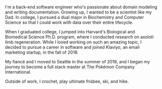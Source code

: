 I'm a back-end software engineer who's passionate about domain modeling and writing documentation.
Growing up, I wanted to be a scientist like my Dad. In college, I pursued
a dual major in Biochemistry and Computer Science so that I could work
with data over their entire lifecycle.

When I graduated college, I jumped into Harvard's Biological and
Biomedical Science Ph.D. program, where I conducted research on axolotl
limb regeneration. While I loved working on such an amazing topic, I
decided to pursue a career in software and joined Klaviyo, an email marketing startup, in the fall of 2018.

My fiancé and I moved to Seattle in the summer of 2019, and I began
my journey to become a full stack master at The Pokémon Company International.

Outside of work, I crochet, play ultimate frisbee, ski, and hike.
